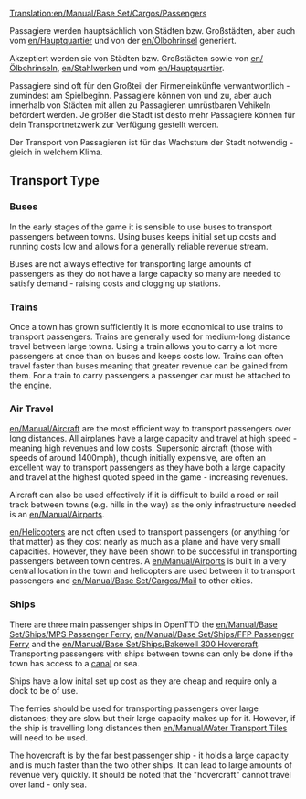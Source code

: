 [[Translation:en/Manual/Base Set/Cargos/Passengers]]
{{de/Übersetzung|en/Manual/Base Set/Cargos/Passengers|2}}

{{de/Manual/Base Set/Cargos/Fracht|Name=Passgiere
|Image=en/Manual/Base Set/Cargos/Town.png
|Produzent=[[de/Manual/Stadt|Stadt]], [[de/Ölbohrinsel|Ölbohrinsel]], [[de/Firmensitz|Firmensitz]]
|Konsument=[[de/Manual/Stadt|Stadt]], [[de/Ölbohrinsel|Ölbohrinsel]], [[de/Stahlwalzwerk|Stahlwalzwerk]], [[de/Firmensitz|Firmensitz]]
}}

Passagiere werden hauptsächlich von Städten bzw. Großstädten, aber auch vom [[en/Hauptquartier]] und von der [[en/Ölbohrinsel]] generiert.

Akzeptiert werden sie von Städten bzw. Großstädten sowie von [[en/Ölbohrinsel]]n, [[en/Stahlwerk]]en und vom [[en/Hauptquartier]]. 

Passagiere sind oft für den Großteil der Firmeneinkünfte verwantwortlich - zumindest am Spielbeginn. Passagiere können von und zu, aber auch innerhalb von Städten mit allen zu Passagieren umrüstbaren Vehikeln befördert werden. Je größer die Stadt ist desto mehr Passagiere können für dein Transportnetzwerk zur Verfügung gestellt werden.

Der Transport von Passagieren ist für das Wachstum der Stadt notwendig - gleich in welchem Klima.

==Transport Type==

===Buses===
In the early stages of the game it is sensible to use buses to transport passengers between towns. Using buses keeps initial set up costs and running costs low and allows for a generally reliable revenue stream.  

Buses are not always effective for transporting large amounts of passengers as they do not have a large capacity so many are needed to satisfy demand - raising costs and clogging up stations.

===Trains===
Once a town has grown sufficiently it is more economical to use trains to transport passengers.  Trains are generally used for medium-long distance travel between large towns.  Using a train allows you to carry a lot more passengers at once than on buses and keeps costs low.  Trains can often travel faster than buses meaning that greater revenue can be gained from them. For a train to carry passengers a passenger car must be attached to the engine.

===Air Travel===
[[en/Manual/Aircraft]] are the most efficient way to transport passengers over long distances.  All airplanes have a large capacity and travel at high speed - meaning high revenues and low costs.  Supersonic aircraft (those with speeds of around 1400mph), though initially expensive, are often an excellent way to transport passengers as they have both a large capacity and travel at the highest quoted speed in the game - increasing revenues.

Aircraft can also be used effectively if it is difficult to build a road or rail track between towns (e.g. hills in the way) as the only infrastructure needed is an [[en/Manual/Airports]].

[[en/Helicopters]] are not often used to transport passengers (or anything for that matter) as they cost nearly as much as a plane and have very small capacities.  However, they have been shown to be successful in transporting passengers between town centres.  A [[en/Manual/Airports]] is built in a very central location in the town and helicopters are used between it to transport passengers and [[en/Manual/Base Set/Cargos/Mail]] to other cities.

===Ships===
There are three main passenger ships in OpenTTD the [[en/Manual/Base Set/Ships/MPS Passenger Ferry]], [[en/Manual/Base Set/Ships/FFP Passenger Ferry]] and the [[en/Manual/Base Set/Ships/Bakewell 300 Hovercraft]].  Transporting passengers with ships between towns can only be done if the town has access to a [[en/Manual/Water Transport Tiles|canal]] or sea. 

Ships have a low inital set up cost as they are cheap and require only a dock to be of use.

The ferries should be used for transporting passengers over large distances; they are slow but their large capacity makes up for it.  However, if the ship is travelling long distances then [[en/Manual/Water Transport Tiles]] will need to be used.

The hovercraft is by the far best passenger ship - it holds a large capacity and is much faster than the two other ships. It can lead to large amounts of revenue very quickly.  It should be noted that the "hovercraft" cannot travel over land - only sea.